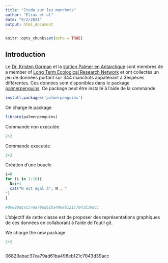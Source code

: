 ```yaml
---
title: "Etude sur les manchots"
author: "Elias et al"
date: "9/2/2021"
output: html_document
---
```


```r
knitr::opts_chunk$set(echo = TRUE)
```

## Introduction 

Le  [Dr. Kristen Gorman](https://www.uaf.edu/cfos/people/faculty/detail/kristen-gorman.php) et la [station Palmer en Antarctique](https://pal.lternet.edu/) sont membres  de a member of [ Long Term Ecological Research Network](https://lternet.edu/) et ont collectés un jeu de données portant sur 344 manchots appatenant à 3espèces différentes. Ces données sont disponibles dans le package [palmerpenguins](https://allisonhorst.github.io/palmerpenguins/). Ce package peut être installé à l'aide de la commande

```r
install.packages('palmerpenguins')

```

On charge le package 
```r
library(palmerpenguins)
```

Commande non executée 

```r
2+2
```

Commande executée 
```r
2+2
```

Création d'une boucle 

```r
i=0
for (i in 1:10){
  N=i+1
  cat("N est égal à", N , "
")
}

#06829abac37ea79ad61ba498eb121c7043d39acc
```

L'objectif de cette classe est de proposer des représentations graphiques de ces données en collaborant à l'aide de l'outil git.

We charge the new package 
```r
2+2

```
```r
```

06829abac37ea79ad61ba498eb121c7043d39acc

